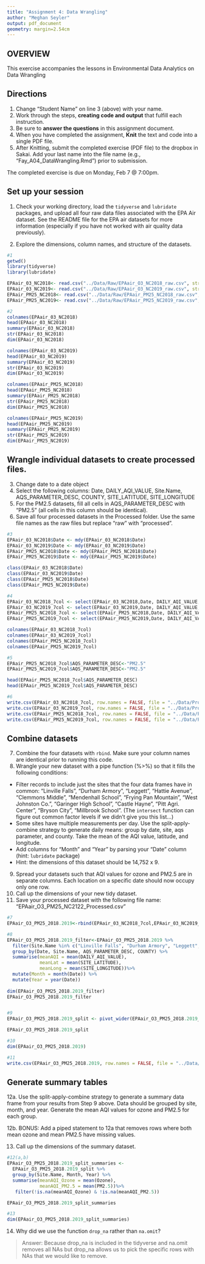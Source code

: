 ```yaml
---
title: "Assignment 4: Data Wrangling"
author: "Meghan Seyler"
output: pdf_document
geometry: margin=2.54cm
---
```


## OVERVIEW

This exercise accompanies the lessons in Environmental Data Analytics on Data Wrangling 

## Directions
1. Change "Student Name" on line 3 (above) with your name.
2. Work through the steps, **creating code and output** that fulfill each instruction.
3. Be sure to **answer the questions** in this assignment document.
4. When you have completed the assignment, **Knit** the text and code into a single PDF file.
5. After Knitting, submit the completed exercise (PDF file) to the dropbox in Sakai. Add your last name into the file name (e.g., "Fay_A04_DataWrangling.Rmd") prior to submission.

The completed exercise is due on Monday, Feb 7 @ 7:00pm.

## Set up your session 
1. Check your working directory, load the `tidyverse` and `lubridate` packages, and upload all four raw data files associated with the EPA Air dataset. See the README file for the EPA air datasets for more information (especially if you have not worked with air quality data previously). 

2. Explore the dimensions, column names, and structure of the datasets. 

```r
#1 
getwd()
library(tidyverse)
library(lubridate)

EPAair_03_NC2018<- read.csv("../Data/Raw/EPAair_O3_NC2018_raw.csv", stringsAsFactors = TRUE)
EPAair_03_NC2019<- read.csv("../Data/Raw/EPAair_O3_NC2019_raw.csv", stringsAsFactors = TRUE)
EPAair_PM25_NC2018<- read.csv("../Data/Raw/EPAair_PM25_NC2018_raw.csv", stringsAsFactors = TRUE)
EPAair_PM25_NC2019<- read.csv("../Data/Raw/EPAair_PM25_NC2019_raw.csv", stringsAsFactors = TRUE)

#2
colnames(EPAair_03_NC2018)
head(EPAair_03_NC2018)
summary(EPAair_03_NC2018)
str(EPAair_03_NC2018)
dim(EPAair_03_NC2018)

colnames(EPAair_03_NC2019)
head(EPAair_03_NC2019)
summary(EPAair_03_NC2019)
str(EPAair_03_NC2019)
dim(EPAair_03_NC2019)

colnames(EPAair_PM25_NC2018)
head(EPAair_PM25_NC2018)
summary(EPAair_PM25_NC2018)
str(EPAair_PM25_NC2018)
dim(EPAair_PM25_NC2018)

colnames(EPAair_PM25_NC2019)
head(EPAair_PM25_NC2019)
summary(EPAair_PM25_NC2019)
str(EPAair_PM25_NC2019)
dim(EPAair_PM25_NC2019)
```

## Wrangle individual datasets to create processed files.
3. Change date to a date object
4. Select the following columns: Date, DAILY_AQI_VALUE, Site.Name, AQS_PARAMETER_DESC, COUNTY, SITE_LATITUDE, SITE_LONGITUDE
5. For the PM2.5 datasets, fill all cells in AQS_PARAMETER_DESC with "PM2.5" (all cells in this column should be identical).
6. Save all four processed datasets in the Processed folder. Use the same file names as the raw files but replace "raw" with "processed".

```r
#3
EPAair_03_NC2018$Date <- mdy(EPAair_03_NC2018$Date)
EPAair_03_NC2019$Date <- mdy(EPAair_03_NC2019$Date)
EPAair_PM25_NC2018$Date <- mdy(EPAair_PM25_NC2018$Date)
EPAair_PM25_NC2019$Date <- mdy(EPAair_PM25_NC2019$Date)

class(EPAair_03_NC2018$Date)
class(EPAair_03_NC2019$Date)
class(EPAair_PM25_NC2018$Date)
class(EPAair_PM25_NC2019$Date)

#4
EPAair_03_NC2018_7col <- select(EPAair_03_NC2018,Date, DAILY_AQI_VALUE, Site.Name, AQS_PARAMETER_DESC, COUNTY, SITE_LATITUDE, SITE_LONGITUDE)
EPAair_03_NC2019_7col <- select(EPAair_03_NC2019,Date, DAILY_AQI_VALUE, Site.Name, AQS_PARAMETER_DESC, COUNTY, SITE_LATITUDE, SITE_LONGITUDE) 
EPAair_PM25_NC2018_7col <- select(EPAair_PM25_NC2018,Date, DAILY_AQI_VALUE, Site.Name, AQS_PARAMETER_DESC, COUNTY, SITE_LATITUDE, SITE_LONGITUDE)
EPAair_PM25_NC2019_7col <- select(EPAair_PM25_NC2019,Date, DAILY_AQI_VALUE, Site.Name, AQS_PARAMETER_DESC, COUNTY, SITE_LATITUDE, SITE_LONGITUDE)

colnames(EPAair_03_NC2018_7col)
colnames(EPAair_03_NC2019_7col)
colnames(EPAair_PM25_NC2018_7col)
colnames(EPAair_PM25_NC2019_7col)

#5
EPAair_PM25_NC2018_7col$AQS_PARAMETER_DESC<-"PM2.5"
EPAair_PM25_NC2019_7col$AQS_PARAMETER_DESC<-"PM2.5" 

head(EPAair_PM25_NC2018_7col$AQS_PARAMETER_DESC)
head(EPAair_PM25_NC2019_7col$AQS_PARAMETER_DESC)

#6
write.csv(EPAair_03_NC2018_7col, row.names = FALSE, file = "../Data/Processed/EPAair_O3_NC2018_processed.csv")
write.csv(EPAair_03_NC2019_7col, row.names = FALSE, file = "../Data/Processed/EPAair_O3_NC2019_processed.csv")
write.csv(EPAair_PM25_NC2018_7col, row.names = FALSE, file = "../Data/Processed/EPAair_PM25_NC2018_7col_processed.csv")
write.csv(EPAair_PM25_NC2019_7col, row.names = FALSE, file = "../Data/Processed/EPAair_PM25_NC2019_7col_processed.csv")
```


## Combine datasets
7. Combine the four datasets with `rbind`. Make sure your column names are identical prior to running this code. 
8. Wrangle your new dataset with a pipe function (%>%) so that it fills the following conditions: 

* Filter records to include just the sites that the four data frames have in common: "Linville Falls", "Durham Armory", "Leggett", "Hattie Avenue", "Clemmons Middle", "Mendenhall School", "Frying Pan Mountain", "West Johnston Co.", "Garinger High School", "Castle Hayne", "Pitt Agri. Center", "Bryson City", "Millbrook School". (The `intersect` function can figure out common factor levels if we didn't give you this list...)
* Some sites have multiple measurements per day. Use the split-apply-combine strategy to generate daily means: group by date, site, aqs parameter, and county. Take the mean of the AQI value, latitude, and longitude.
* Add columns for "Month" and "Year" by parsing your "Date" column (hint: `lubridate` package)
* Hint: the dimensions of this dataset should be 14,752 x 9.

9. Spread your datasets such that AQI values for ozone and PM2.5 are in separate columns. Each location on a specific date should now occupy only one row.
10. Call up the dimensions of your new tidy dataset.
11. Save your processed dataset with the following file name: "EPAair_O3_PM25_NC2122_Processed.csv"

```r
#7
EPAair_O3_PM25_2018.2019<-rbind(EPAair_03_NC2018_7col,EPAair_03_NC2019_7col,EPAair_PM25_NC2018_7col,EPAair_PM25_NC2019_7col)

#8
EPAair_O3_PM25_2018.2019_filter<-EPAair_O3_PM25_2018.2019 %>% 
  filter(Site.Name %in% c("Linville Falls", "Durham Armory", "Leggett", "Hattie Avenue", "Clemmons Middle", "Mendenhall School", "Frying Pan Mountain", "West Johnston Co.", "Garinger High School", "Castle Hayne", "Pitt Agri. Center", "Bryson City", "Millbrook School")) %>%
  group_by(Date, Site.Name, AQS_PARAMETER_DESC, COUNTY) %>%
  summarise(meanAQI = mean(DAILY_AQI_VALUE),
            meanLat = mean(SITE_LATITUDE), 
            meanLong = mean(SITE_LONGITUDE))%>%
  mutate(Month = month(Date)) %>%
  mutate(Year = year(Date))
  
dim(EPAair_O3_PM25_2018.2019_filter)
EPAair_O3_PM25_2018.2019_filter


#9
EPAair_O3_PM25_2018.2019_split <- pivot_wider(EPAair_O3_PM25_2018.2019_filter, names_from = AQS_PARAMETER_DESC, values_from = meanAQI)

EPAair_O3_PM25_2018.2019_split

#10 
dim(EPAair_O3_PM25_2018.2019)

#11
write.csv(EPAair_O3_PM25_2018.2019, row.names = FALSE, file = "../Data/Processed/EPAair_O3_PM25_2018.2019_Processed.csv")

```


## Generate summary tables
12a. Use the split-apply-combine strategy to generate a summary data frame from your results from Step 9 above. Data should be grouped by site, month, and year. Generate the mean AQI values for ozone and PM2.5 for each group. 

12b. BONUS: Add a piped statement to 12a that removes rows where both mean ozone and mean PM2.5 have missing values. 

13. Call up the dimensions of the summary dataset.


```r
#12(a,b)
EPAair_O3_PM25_2018.2019_split_summaries <- 
  EPAair_O3_PM25_2018.2019_split %>%
  group_by(Site.Name, Month, Year) %>%
  summarise(meanAQI_Ozone = mean(Ozone), 
            meanAQI_PM2.5 = mean(PM2.5))%>%
   filter(!is.na(meanAQI_Ozone) & !is.na(meanAQI_PM2.5))

EPAair_O3_PM25_2018.2019_split_summaries

#13
dim(EPAair_O3_PM25_2018.2019_split_summaries)
```

14. Why did we use the function `drop_na` rather than `na.omit`?

> Answer: Because drop_na is included in the tidyverse and na.omit removes all NAs but drop_na allows us to pick the specific rows with NAs that we would like to remove. 
